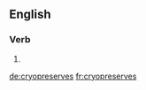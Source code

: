 ==English==

===Verb===
{{head|en}}

# {{en-third-person singular of|cryopreserve}}

[[de:cryopreserves]]
[[fr:cryopreserves]]